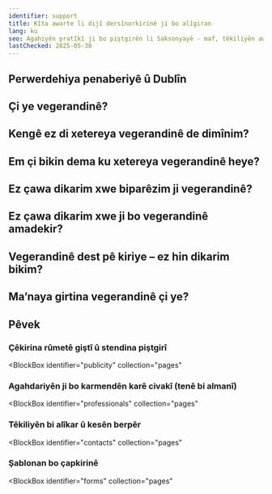 ```yaml
---
identifier: support
title: Kîta awarte li dijî dersînorkirinê ji bo alîgiran
lang: ku
seo: Agahiyên pratîkî ji bo piştgirên li Saksonyayê - maf, têkiliyên awarte, reftar û vebijarkên piştgiriyê di rewşa dersînorkirina nêzîk de.
lastChecked: 2025-05-30
---
```


<Block identifier="kit-intro" />

<SupportBox title="Agahdariyên zêde ji bo alîkarên bixweber">
  <Block identifier="kit-intro-support" />
</SupportBox>

<Block identifier="kit-advice" />

<SupportBox title="Agahdariya zêde ji bo alîkaran li ser mijara şêwirmê">
  <Block identifier="kit-advice-support" />
</SupportBox>

## Perwerdehiya penaberiyê û Dublîn

<Block identifier="kit-procedure-dublin" />

<SupportBox title="Agahdariya zêde ji bo alîkaran li ser mijara perwerdehiya penaberiyê:">
  <Block identifier="kit-procedure-support" />
</SupportBox>

## Çi ye vegerandinê?

<Block identifier="kit-deportation-definition" />

## Kengê ez di xetereya vegerandinê de dimînim?

<Block identifier="kit-deportation-risk" />

<SupportBox title="Agahdariya zêde ji bo alîkaran li ser mijara: vegerandina li bendê">
  <Block identifier="kit-deportation-risk-support" />
</SupportBox>

## Em çi bikin dema ku xetereya vegerandinê heye?

<Block identifier="kit-stress" />

<SupportBox title="Agahdariyên zêde ji bo alîkaran li ser mijara: stres ji ber xetereya vegerandinê">
  <Block identifier="kit-stress-support" />
</SupportBox>

<Block identifier="kit-residence" />

<SupportBox title="Agahdariyên zêde ji bo alîkaran li ser mijara: mafê mayînê">
  <Block identifier="kit-residence-support" />
</SupportBox>

## Ez çawa dikarim xwe biparêzim ji vegerandinê?

<Block identifier="kit-prevent-deportation" />

## Ez çawa dikarim xwe ji bo vegerandinê amadekir?

<Block identifier="kit-prepare-deportation" />

<SupportBox title="Agahdariyên zêde ji bo alîkaran li ser mijara: amadekirin ji bo vegerandinê">
  <Block identifier="kit-prepare-deportation-support" />
</SupportBox>

## Vegerandinê dest pê kiriye – ez hin dikarim bikim?

<Block identifier="kit-police" />

<SupportBox title="Agahdariyên zêde ji bo alîkaran li ser mijara: polîs û vegerandin">
  <Block identifier="kit-police-support" />
</SupportBox>

<Block identifier="kit-ongoing-deportation" />

<SupportBox title="Agahdariyên zêde ji bo alîkaran li ser mijara: vegerandina li benda cîhkirinê">
  <Block identifier="kit-ongoing-deportation-support" />
</SupportBox>

## Ma’naya girtina vegerandinê çi ye?

<Block identifier="kit-detention" />

## Pêvek

<Block identifier="kit-outro" />

### Çêkirina rûmetê giştî û stendina piştgirî

<BlockBox
  identifier="publicity"
  collection="pages"
>
  <Block
    identifier="publicity"
    collection="pages"
  />
</BlockBox>

### Agahdariyên ji bo karmendên karê civakî (tenê bi almanî)

<BlockBox
  identifier="professionals"
  collection="pages"
>
  <Block
    identifier="professionals"
    collection="pages"
  />
</BlockBox>

### Têkiliyên bi alîkar û kesên berpêr

<BlockBox
  identifier="contacts"
  collection="pages"
>
  <Block
    identifier="contacts"
    collection="pages"
  />
</BlockBox>

### Şablonan bo çapkirinê

<BlockBox
  identifier="forms"
  collection="pages"
>
  <Block
    identifier="forms"
    collection="pages"
  />
</BlockBox>
